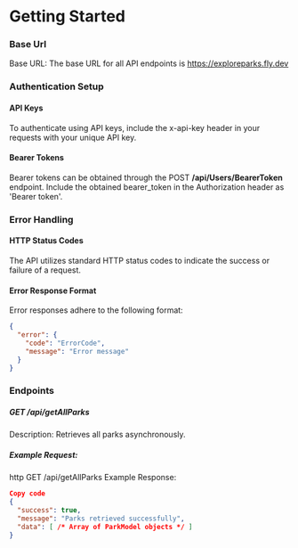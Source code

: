 # Getting Started
### Base Url

Base URL: The base URL for all API endpoints is https://exploreparks.fly.dev

### Authentication Setup
#### API Keys
To authenticate using API keys, include the x-api-key header in your requests with your unique API key.

#### Bearer Tokens
Bearer tokens can be obtained through the POST **/api/Users/BearerToken** endpoint. Include the obtained bearer_token in the Authorization header as 'Bearer token'.
 ### Error Handling
#### HTTP Status Codes
The API utilizes standard HTTP status codes to indicate the success or failure of a request.

#### Error Response Format
Error responses adhere to the following format:

```json
{
  "error": {
    "code": "ErrorCode",
    "message": "Error message"
  }
}
```

###  Endpoints
##### GET /api/getAllParks
Description: Retrieves all parks asynchronously.

##### Example Request:

http
GET /api/getAllParks
Example Response:

```json
Copy code
{
  "success": true,
  "message": "Parks retrieved successfully",
  "data": [ /* Array of ParkModel objects */ ]
}
````


